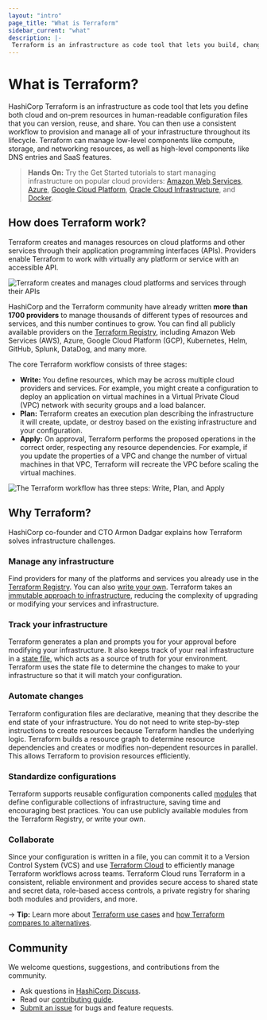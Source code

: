 ```yaml
---
layout: "intro"
page_title: "What is Terraform"
sidebar_current: "what"
description: |-
 Terraform is an infrastructure as code tool that lets you build, change, and version cloud and on-prem resources safely and efficiently.
---
```

# What is Terraform?

HashiCorp Terraform is an infrastructure as code tool that lets you define both cloud and on-prem resources in human-readable configuration files that you can version, reuse, and share. You can then use a consistent workflow to provision and manage all of your infrastructure throughout its lifecycle. Terraform can manage low-level components like compute, storage, and networking resources, as well as high-level components like DNS entries and SaaS features.

> **Hands On:** Try the Get Started tutorials to start managing infrastructure on popular cloud providers: [Amazon Web Services](https://learn.hashicorp.com/collections/terraform/aws-get-started), [Azure](https://learn.hashicorp.com/collections/terraform/azure-get-started), [Google Cloud Platform](https://learn.hashicorp.com/collections/terraform/gcp-get-started), [Oracle Cloud Infrastructure](https://learn.hashicorp.com/collections/terraform/oci-get-started), and [Docker](https://learn.hashicorp.com/collections/terraform/docker-get-started).

## How does Terraform work?
Terraform creates and manages resources on cloud platforms and other services through their application programming interfaces (APIs). Providers enable Terraform to work with virtually any platform or service with an accessible API.

![Terraform creates and manages cloud platforms and services through their APIs](/img/docs/intro-terraform-apis.png)

HashiCorp and the Terraform community have already written **more than 1700 providers** to manage thousands of different types of resources and services, and this number continues to grow. You can find all publicly available providers on the [Terraform Registry](https://registry.terraform.io/), including Amazon Web Services (AWS), Azure, Google Cloud Platform (GCP), Kubernetes, Helm, GitHub, Splunk, DataDog, and many more.

The core Terraform workflow consists of three stages:

- **Write:** You define resources, which may be across multiple cloud providers and services. For example, you might create a configuration to deploy an application on virtual machines in a Virtual Private Cloud (VPC) network with security groups and a load balancer.
- **Plan:** Terraform creates an execution plan describing the infrastructure it will create, update, or destroy based on the existing infrastructure and your configuration.
- **Apply:** On approval, Terraform performs the proposed operations in the correct order, respecting any resource dependencies. For example, if you update the properties of a VPC and change the number of virtual machines in that VPC, Terraform will recreate the VPC before scaling the virtual machines.

![The Terraform workflow has three steps: Write, Plan, and Apply](/img/docs/intro-terraform-workflow.png)


## Why Terraform?

HashiCorp co-founder and CTO Armon Dadgar explains how Terraform solves infrastructure challenges.

<VideoEmbed url="https://www.youtube.com/embed/h970ZBgKINg"/>

### Manage any infrastructure

Find providers for many of the platforms and services you already use in the [Terraform Registry](https://registry.terraform.io/). You can also [write your own](/plugin). Terraform takes an [immutable approach to infrastructure](https://www.hashicorp.com/resources/what-is-mutable-vs-immutable-infrastructure), reducing the complexity of upgrading or modifying your services and infrastructure.

### Track your infrastructure

Terraform generates a plan and prompts you for your approval before modifying your infrastructure. It also keeps track of your real infrastructure in a [state file](/language/state), which acts as a source of truth for your environment. Terraform uses the state file to determine the changes to make to your infrastructure so that it will match your configuration.

### Automate changes

Terraform configuration files are declarative, meaning that they describe the end state of your infrastructure. You do not need to write step-by-step instructions to create resources because Terraform handles the underlying logic. Terraform builds a resource graph to determine resource dependencies and creates or modifies non-dependent resources in parallel. This allows Terraform to provision resources efficiently.

### Standardize configurations

Terraform supports reusable configuration components called [modules](/docs/language/modules) that define configurable collections of infrastructure, saving time and encouraging best practices. You can use publicly available modules from the Terraform Registry, or write your own.

### Collaborate

Since your configuration is written in a file, you can commit it to a Version Control System (VCS) and use [Terraform Cloud](/intro/terraform-editions#terraform-cloud) to efficiently manage Terraform workflows across teams. Terraform Cloud runs Terraform in a consistent, reliable environment and provides secure access to shared state and secret data, role-based access controls, a private registry for sharing both modules and providers, and more.

-> **Tip:** Learn more about [Terraform use cases](/intro/use-cases) and [how Terraform compares to alternatives](/intro/vs).

## Community

We welcome questions, suggestions, and contributions from the community.

- Ask questions in [HashiCorp Discuss](https://discuss.hashicorp.com/c/terraform-core/27).
- Read our [contributing guide](https://github.com/hashicorp/terraform/blob/main/.github/CONTRIBUTING.md).
- [Submit an issue](https://github.com/hashicorp/terraform/issues/new/choose) for bugs and feature requests.
